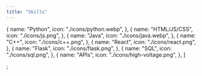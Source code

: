 ```yaml
---
title: "Skills"
---
```


  {
    name: "Python",
    icon: "./icons/python.webp",
  },
  {
    name: "HTML/JS/CSS",
    icon: "./icons/js.png",
  },
  {
    name: "Java",
    icon: "./icons/java.webp",
  },
  {
    name: "C++",
    icon: "./icons/c++.png",
  },
  {
    name: "React",
    icon: "./icons/react.png",
  },
  {
    name: "Flask",
    icon: "./icons/flask.png",
  },
  {
    name: "SQL",
    icon: "./icons/sql.png",
  },
  {
    name: "APIs",
    icon: "./icons/high-voltage.png",
  },
]

;
